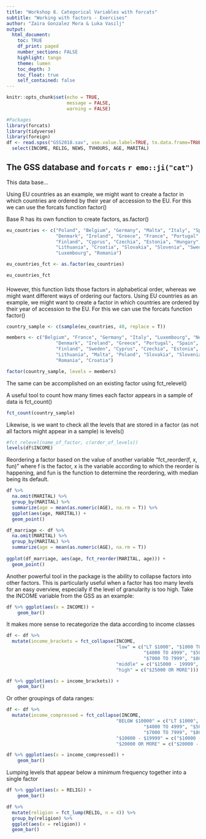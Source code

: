 ```yaml
---
title: "Workshop 8. Categorical Variables with forcats"
subtitle: "Working with factors - Exercises"
author: "Zaira Gonzalez Mora & Luka Vasilj"
output: 
  html_document:
    toc: TRUE
    df_print: paged
    number_sections: FALSE
    highlight: tango
    theme: lumen
    toc_depth: 3
    toc_float: true
    self_contained: false
---
```


```r
knitr::opts_chunk$set(echo = TRUE,
                      message = FALSE, 
                      warning = FALSE)

```

```r
#Packages
library(forcats)
library(tidyverse)
library(foreign)
df <- read.spss("GSS2018.sav", use.value.label=TRUE, to.data.frame=TRUE) %>%
  select(INCOME, RELIG, NEWS, TVHOURS, AGE, MARITAL)
```

## The GSS database and **`forcats`** `r emo::ji("cat")`

This data base...

Using EU countries as an example, we might want to create a factor in which countries are ordered by their year of accession to the EU. For this we can use the forcats function factor()

Base R has its own function to create factors, as.factor()

```r
eu_countries <- c("Poland", "Belgium", "Germany", "Malta", "Italy", "Spain", "Netherlands",
                  "Denmark", "Ireland", "Greece", "France", "Portugal", "Austria",
                  "Finland", "Cyprus", "Czechia", "Estonia", "Hungary", "Latvia",
                  "Lithuania", "Croatia", "Slovakia", "Slovenia", "Sweden", "Bulgaria",
                  "Luxembourg", "Romania")

eu_countries_fct <- as.factor(eu_countries)

eu_countries_fct

```

####

However, this function lists those factors in alphabetical order, whereas we might want different ways of ordering our factors. Using EU countries as an example, we might want to create a factor in which countries are ordered by their year of accession to the EU. For this we can use the forcats function factor()

```r
country_sample <- c(sample(eu_countries, 40, replace = T))

members <- c("Belgium", "France", "Germany", "Italy", "Luxembourg", "Netherlands",
                  "Denmark", "Ireland", "Greece", "Portugal", "Spain", "Austria",
                  "Finland", "Sweden", "Cyprus", "Czechia", "Estonia", "Hungary", "Latvia",
                  "Lithuania", "Malta", "Poland", "Slovakia", "Slovenia", "Bulgaria",
                  "Romania", "Croatia")

factor(country_sample, levels = members)
```
The same can be accomplished on an existing factor using fct_relevel()

A useful tool to count how many times each factor appears in a sample of data is fct_count()

```r
fct_count(country_sample)
```

Likewise, is we want to check all the levels that are stored in a factor (as not all factors might appear in a sample) is levels()

```r
#fct_relevel(name_of_factor, c(order_of_levels))
levels(df$INCOME)
```

Reordering a factor based on the value of another variable "fct_reorder(f, x, fun)" where f is the factor, x is the variable according to which the reorder is happening, and fun is the function to determine the reordering, with median being its default.

```r
df %>%
  na.omit(MARITAL) %>%
  group_by(MARITAL) %>%
  summarize(age = mean(as.numeric(AGE), na.rm = T)) %>%
  ggplot(aes(age, MARITAL)) +
  geom_point()
```

```r
df_marriage <- df %>%
  na.omit(MARITAL) %>%
  group_by(MARITAL) %>%
  summarize(age = mean(as.numeric(AGE), na.rm = T))
  
ggplot(df_marriage, aes(age, fct_reorder(MARITAL, age))) +
  geom_point()
```

Another powerful tool in the package is the ability to collapse factors into other factors. This is particularly useful when a factor has too many levels for an easy overview, especially if the level of granularity is too high. Take the INCOME variable from the GSS as an example:

```r
df %>% ggplot(aes(x = INCOME)) +
    geom_bar()
```

It makes more sense to recategorize the data according to income classes

```r
df <- df %>%
  mutate(income_brackets = fct_collapse(INCOME, 
                                        "low" = c("LT $1000", "$1000 TO 2999", "$3000 TO 3999",
                                                  "$4000 TO 4999", "$5000 TO 5999", "$6000 TO 6999",
                                                  "$7000 TO 7999", "$8000 TO 9999", "$10000 - 14999"),
                                        "middle" = c("$15000 - 19999", "$20000 - 24999"),
                                        "high" = c("$25000 OR MORE")))

df %>% ggplot(aes(x = income_brackets)) +
    geom_bar()
```

Or other groupings of data ranges:

```r
df <- df %>%
  mutate(income_compressed = fct_collapse(INCOME, 
                                        "BELOW $10000" = c("LT $1000", "$1000 TO 2999", "$3000 TO 3999",
                                                  "$4000 TO 4999", "$5000 TO 5999", "$6000 TO 6999",
                                                  "$7000 TO 7999", "$8000 TO 9999"),
                                        "$10000 - $19999" = c("$10000 - 14999", "$15000 - 19999"),
                                        "$20000 OR MORE" = c("$20000 - 24999", "$25000 OR MORE")))

df %>% ggplot(aes(x = income_compressed)) +
    geom_bar()
```

Lumping levels that appear below a minimum frequency together into a single factor

```r
df %>% ggplot(aes(x = RELIG)) +
    geom_bar()

df %>%
  mutate(religion = fct_lump(RELIG, n = 4)) %>%
  group_by(religion) %>%
  ggplot(aes(x = religion)) +
  geom_bar()
```

